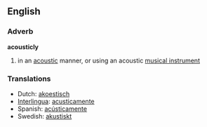 ==English==
===Adverb=== 
'''acousticly'''
# in an [[acoustic]] manner, or using an acoustic [[musical instrument]]
=== Translations ===
*Dutch: [[akoestisch]]
*[[Interlingua]]: [[acusticamente]] 
*Spanish: [[acústicamente]]
*Swedish: [[akustiskt]]